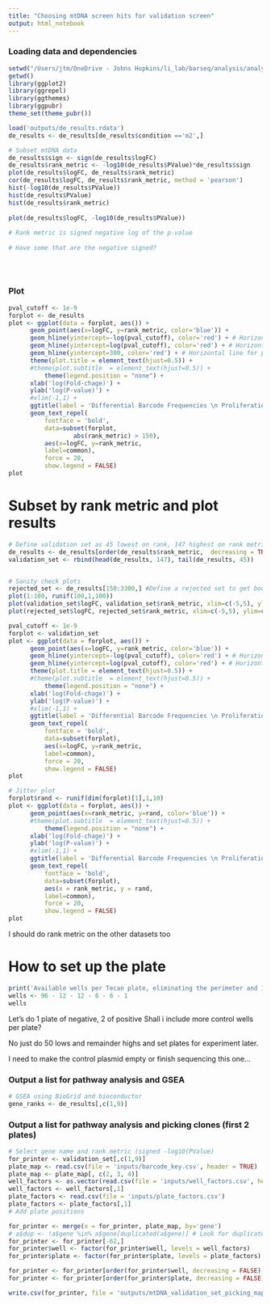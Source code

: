 ```yaml
---
title: "Choosing mtDNA screen hits for validation screen"
output: html_notebook
---
```




### Loading data and dependencies

```r
setwd("/Users/jtm/OneDrive - Johns Hopkins/li_lab/barseq/analysis/analysis_notebook")
getwd()
library(ggplot2)
library(ggrepel)
library(ggthemes)
library(ggpubr)
theme_set(theme_pubr())

load('outputs/de_results.rdata')
de_results <- de_results[de_results$condition =='m2',]

# Subset mtDNA data
de_results$sign <- sign(de_results$logFC)
de_results$rank_metric <- -log10(de_results$PValue)*de_results$sign
plot(de_results$logFC, de_results$rank_metric)
cor(de_results$logFC, de_results$rank_metric, method = 'pearson')
hist(-log10(de_results$PValue))
hist(de_results$PValue)
hist(de_results$rank_metric)
      
plot(de_results$logFC, -log10(de_results$PValue))
      
# Rank metric is signed negative log of the p-value
      
# Have some that are the negative signed? 
      
      
      
```

### Plot

```r
pval_cutoff <- 1e-9
forplot <- de_results
plot <- ggplot(data = forplot, aes()) +
      geom_point(aes(x=logFC, y=rank_metric, color='blue')) +
      geom_hline(yintercept=-log(pval_cutoff), color='red') + # Horizontal line for pval cutoff
      geom_hline(yintercept=log(pval_cutoff), color='red') + # Horizontal line for pval cutoff
      geom_hline(yintercept=300, color='red') + # Horizontal line for pval cutoff
      theme(plot.title = element_text(hjust=0.5)) +
      #theme(plot.subtitle  = element_text(hjust=0.5)) +
          theme(legend.position = "none") +
      xlab('log(Fold-chage)') +
      ylab('log(P-value)') +
      #xlim(-1,1) +
      ggtitle(label = 'Differential Barcode Frequencies \n Proliferation Lacking mtDNA') +
      geom_text_repel(
          fontface = 'bold',
          data=subset(forplot,
                  abs(rank_metric) > 150),
          aes(x=logFC, y=rank_metric,
          label=common),
          force = 20,
          show.legend = FALSE)
plot
```
# Subset by rank metric and plot results 

```r

# Define validation set as 45 lowest on rank, 147 highest on rank metric
de_results <- de_results[order(de_results$rank_metric,  decreasing = TRUE), ] 
validation_set <- rbind(head(de_results, 147), tail(de_results, 45))


# Sanity check plots 
rejected_set <- de_results[150:3300,] #Define a rejected set to get bounds on it. Approximate.
plot(1:100, runif(100,1,100))
plot(validation_set$logFC, validation_set$rank_metric, xlim=c(-5,5), ylim=c(-300, 300))
plot(rejected_set$logFC, rejected_set$rank_metric, xlim=c(-5,5), ylim=c(-300, 300))

pval_cutoff <- 1e-9
forplot <- validation_set
plot <- ggplot(data = forplot, aes()) +
      geom_point(aes(x=logFC, y=rank_metric, color='blue')) +
      geom_hline(yintercept=-log(pval_cutoff), color='red') + # Horizontal line for pval cutoff
      geom_hline(yintercept=log(pval_cutoff), color='red') + # Horizontal line for pval cutoff
      theme(plot.title = element_text(hjust=0.5)) +
      #theme(plot.subtitle  = element_text(hjust=0.5)) +
          theme(legend.position = "none") +
      xlab('log(Fold-chage)') +
      ylab('log(P-value)') +
      #xlim(-1,1) +
      ggtitle(label = 'Differential Barcode Frequencies \n Proliferation Lacking mtDNA') +
      geom_text_repel(
          fontface = 'bold',
          data=subset(forplot),
          aes(x=logFC, y=rank_metric,
          label=common),
          force = 20,
          show.legend = FALSE)
plot

# Jitter plot
forplot$rand <- runif(dim(forplot)[1],1,10)
plot <- ggplot(data = forplot, aes()) +
      geom_point(aes(x=rank_metric, y=rand, color='blue')) +
      #theme(plot.subtitle  = element_text(hjust=0.5)) +
          theme(legend.position = "none") +
      xlab('log(Fold-chage)') +
      ylab('log(P-value)') +
      #xlim(-1,1) +
      ggtitle(label = 'Differential Barcode Frequencies \n Proliferation Lacking mtDNA') +
      geom_text_repel(
          fontface = 'bold',
          data=subset(forplot),
          aes(x = rank_metric, y = rand,
          label=common),
          force = 20,
          show.legend = FALSE)
plot

```



I should do rank metric on the other datasets too 


# How to set up the plate 
```r
print('Available wells per Tecan plate, eliminating the perimeter and 1 WT well')
wells <- 96 - 12 - 12 - 6 - 6 - 1
wells

```
Let's do 1 plate of negative, 2 of positive
Shall i include more control wells per plate? 

No just do 50 lows and remainder highs and set plates for experiment later.

I need to make the control plasmid empty or finish sequencing this one...



### Output a list for pathway analysis and GSEA
```r
# GSEA using BioGrid and bioconductor
gene_ranks <- de_results[,c(1,9)]


```


### Output a list for pathway analysis and picking clones (first 2 plates)
```r
# Select gene name and rank metric (signed -log10(PValue)
for_printer <- validation_set[,c(1,9)]
plate_map <- read.csv(file = 'inputs/barcode_key.csv', header = TRUE)
plate_map <- plate_map[, c(2, 3, 4)]
well_factors <- as.vector(read.csv(file = 'inputs/well_factors.csv', header = FALSE))
well_factors <- well_factors[,1]
plate_factors <- read.csv(file = 'inputs/plate_factors.csv')
plate_factors <- plate_factors[,1]
# Add plate positions

for_printer <- merge(x = for_printer, plate_map, by='gene')
# a$dup <- !a$gene %in% a$gene[duplicated(a$gene)] # Look for duplicates in the df
for_printer <- for_printer[-62,]
for_printer$well <- factor(for_printer$well, levels = well_factors)
for_printer$plate <- factor(for_printer$plate, levels = plate_factors)

for_printer <- for_printer[order(for_printer$well, decreasing = FALSE),] 
for_printer <- for_printer[order(for_printer$plate, decreasing = FALSE),] 

write.csv(for_printer, file = 'outputs/mtDNA_validation_set_picking_map.csv')
          
```









